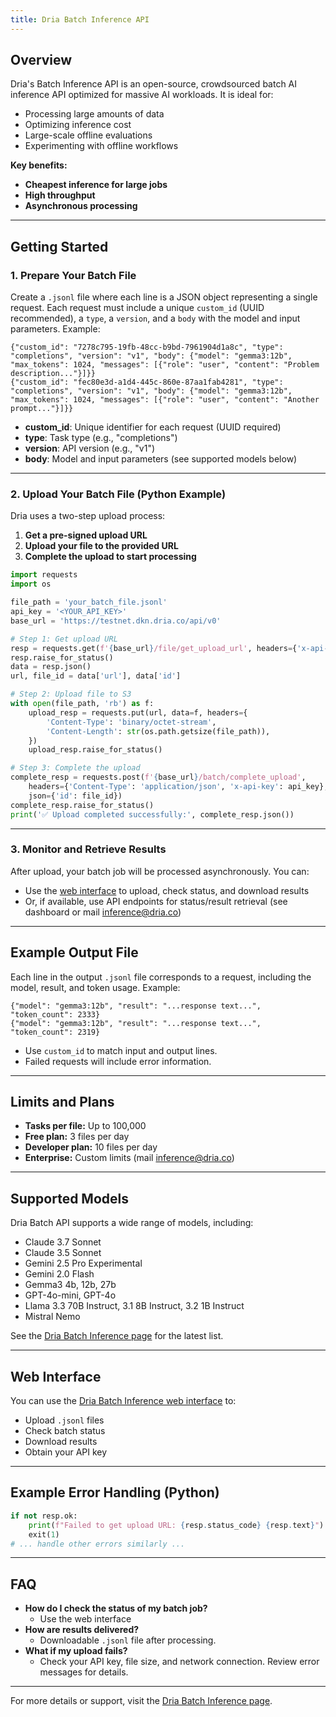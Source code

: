 ```yaml
---
title: Dria Batch Inference API
---
```



## Overview

Dria's Batch Inference API is an open-source, crowdsourced batch AI inference API optimized for massive AI workloads. It is ideal for:
- Processing large amounts of data
- Optimizing inference cost
- Large-scale offline evaluations
- Experimenting with offline workflows

**Key benefits:**
- **Cheapest inference for large jobs**
- **High throughput**
- **Asynchronous processing**

---

## Getting Started

### 1. Prepare Your Batch File

Create a `.jsonl` file where each line is a JSON object representing a single request. Each request must include a unique `custom_id` (UUID recommended), a `type`, a `version`, and a `body` with the model and input parameters. Example:

```jsonl
{"custom_id": "7278c795-19fb-48cc-b9bd-7961904d1a8c", "type": "completions", "version": "v1", "body": {"model": "gemma3:12b", "max_tokens": 1024, "messages": [{"role": "user", "content": "Problem description..."}]}}
{"custom_id": "fec80e3d-a1d4-445c-860e-87aa1fab4281", "type": "completions", "version": "v1", "body": {"model": "gemma3:12b", "max_tokens": 1024, "messages": [{"role": "user", "content": "Another prompt..."}]}}
```

- **custom_id**: Unique identifier for each request (UUID required)
- **type**: Task type (e.g., "completions")
- **version**: API version (e.g., "v1")
- **body**: Model and input parameters (see supported models below)

---

### 2. Upload Your Batch File (Python Example)

Dria uses a two-step upload process:
1. **Get a pre-signed upload URL**
2. **Upload your file to the provided URL**
3. **Complete the upload to start processing**

```python
import requests
import os

file_path = 'your_batch_file.jsonl'
api_key = '<YOUR_API_KEY>'
base_url = 'https://testnet.dkn.dria.co/api/v0'

# Step 1: Get upload URL
resp = requests.get(f'{base_url}/file/get_upload_url', headers={'x-api-key': api_key})
resp.raise_for_status()
data = resp.json()
url, file_id = data['url'], data['id']

# Step 2: Upload file to S3
with open(file_path, 'rb') as f:
    upload_resp = requests.put(url, data=f, headers={
        'Content-Type': 'binary/octet-stream',
        'Content-Length': str(os.path.getsize(file_path)),
    })
    upload_resp.raise_for_status()

# Step 3: Complete the upload
complete_resp = requests.post(f'{base_url}/batch/complete_upload',
    headers={'Content-Type': 'application/json', 'x-api-key': api_key},
    json={'id': file_id})
complete_resp.raise_for_status()
print('✅ Upload completed successfully:', complete_resp.json())
```

---

### 3. Monitor and Retrieve Results

After upload, your batch job will be processed asynchronously. You can:
- Use the [web interface](https://dria.co/batch-inference) to upload, check status, and download results
- Or, if available, use API endpoints for status/result retrieval (see dashboard or mail inference@dria.co)

---

## Example Output File

Each line in the output `.jsonl` file corresponds to a request, including the model, result, and token usage. Example:

```jsonl
{"model": "gemma3:12b", "result": "...response text...", "token_count": 2333}
{"model": "gemma3:12b", "result": "...response text...", "token_count": 2319}
```

- Use `custom_id` to match input and output lines.
- Failed requests will include error information.

---

## Limits and Plans

- **Tasks per file:** Up to 100,000
- **Free plan:** 3 files per day
- **Developer plan:** 10 files per day
- **Enterprise:** Custom limits (mail inference@dria.co)

---

## Supported Models

Dria Batch API supports a wide range of models, including:
- Claude 3.7 Sonnet
- Claude 3.5 Sonnet
- Gemini 2.5 Pro Experimental
- Gemini 2.0 Flash
- Gemma3 4b, 12b, 27b
- GPT-4o-mini, GPT-4o
- Llama 3.3 70B Instruct, 3.1 8B Instruct, 3.2 1B Instruct
- Mistral Nemo

See the [Dria Batch Inference page](https://dria.co/batch-inference) for the latest list.

---

## Web Interface

You can use the [Dria Batch Inference web interface](https://dria.co/batch-inference) to:
- Upload `.jsonl` files
- Check batch status
- Download results
- Obtain your API key

---

## Example Error Handling (Python)

```python
if not resp.ok:
    print(f"Failed to get upload URL: {resp.status_code} {resp.text}")
    exit(1)
# ... handle other errors similarly ...
```

---

## FAQ

- **How do I check the status of my batch job?**
  - Use the web interface
- **How are results delivered?**
  - Downloadable `.jsonl` file after processing.
- **What if my upload fails?**
  - Check your API key, file size, and network connection. Review error messages for details.

---

For more details or support, visit the [Dria Batch Inference page](https://dria.co/batch-inference).
